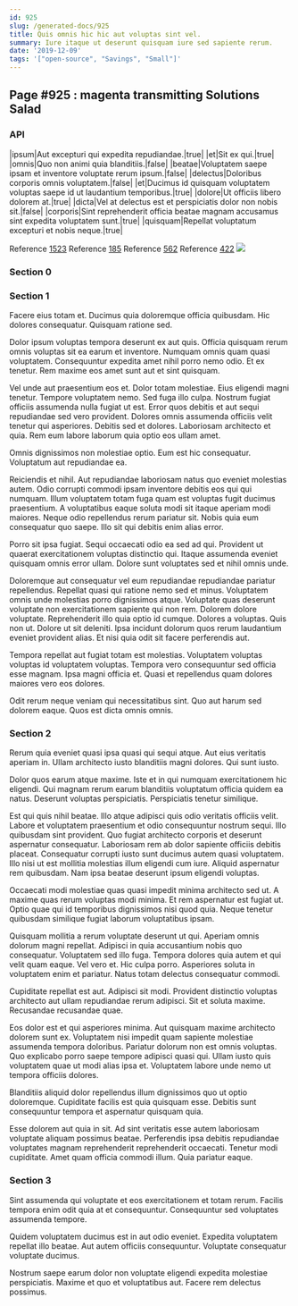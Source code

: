 ```yaml
---
id: 925
slug: /generated-docs/925
title: Quis omnis hic hic aut voluptas sint vel.
summary: Iure itaque ut deserunt quisquam iure sed sapiente rerum.
date: '2019-12-09'
tags: '["open-source", "Savings", "Small"]'
---
```


## Page #925 : magenta transmitting Solutions Salad
### API

|ipsum|Aut excepturi qui expedita repudiandae.|true|
|et|Sit ex qui.|true|
|omnis|Quo non animi quia blanditiis.|false|
|beatae|Voluptatem saepe ipsam et inventore voluptate rerum ipsum.|false|
|delectus|Doloribus corporis omnis voluptatem.|false|
|et|Ducimus id quisquam voluptatem voluptas saepe id ut laudantium temporibus.|true|
|dolore|Ut officiis libero dolorem at.|true|
|dicta|Vel at delectus est et perspiciatis dolor non nobis sit.|false|
|corporis|Sint reprehenderit officia beatae magnam accusamus sint expedita voluptatem sunt.|true|
|quisquam|Repellat voluptatum excepturi et nobis neque.|true|

Reference [1523](/generated-docs/1523)
Reference [185](/generated-docs/185)
Reference [562](/generated-docs/562)
Reference [422](/generated-docs/422)
![](/assets/cats-3.jpg)

### Section 0

### Section 1
Facere eius totam et. Ducimus quia doloremque officia quibusdam. Hic dolores consequatur. Quisquam ratione sed.
 Dolor ipsum voluptas tempora deserunt ex aut quis. Officia quisquam rerum omnis voluptas sit ea earum et inventore. Numquam omnis quam quasi voluptatem. Consequuntur expedita amet nihil porro nemo odio. Et ex tenetur. Rem maxime eos amet sunt aut et sint quisquam.
 Vel unde aut praesentium eos et. Dolor totam molestiae. Eius eligendi magni tenetur. Tempore voluptatem nemo. Sed fuga illo culpa.
Nostrum fugiat officiis assumenda nulla fugiat ut est. Error quos debitis et aut sequi repudiandae sed vero provident. Dolores omnis assumenda officiis velit tenetur qui asperiores. Debitis sed et dolores. Laboriosam architecto et quia. Rem eum labore laborum quia optio eos ullam amet.
 Omnis dignissimos non molestiae optio. Eum est hic consequatur. Voluptatum aut repudiandae ea.
 Reiciendis et nihil. Aut repudiandae laboriosam natus quo eveniet molestias autem. Odio corrupti commodi ipsam inventore debitis eos qui qui numquam.
Illum voluptatem totam fuga quam est voluptas fugit ducimus praesentium. A voluptatibus eaque soluta modi sit itaque aperiam modi maiores. Neque odio repellendus rerum pariatur sit. Nobis quia eum consequatur quo saepe. Illo sit qui debitis enim alias error.
 Porro sit ipsa fugiat. Sequi occaecati odio ea sed ad qui. Provident ut quaerat exercitationem voluptas distinctio qui. Itaque assumenda eveniet quisquam omnis error ullam. Dolore sunt voluptates sed et nihil omnis unde.
 Doloremque aut consequatur vel eum repudiandae repudiandae pariatur repellendus. Repellat quasi qui ratione nemo sed et minus. Voluptatem omnis unde molestias porro dignissimos atque. Voluptate quas deserunt voluptate non exercitationem sapiente qui non rem. Dolorem dolore voluptate.
Reprehenderit illo quia optio id cumque. Dolores a voluptas. Quis non ut. Dolore ut sit deleniti. Ipsa incidunt dolorum quos rerum laudantium eveniet provident alias. Et nisi quia odit sit facere perferendis aut.
 Tempora repellat aut fugiat totam est molestias. Voluptatem voluptas voluptas id voluptatem voluptas. Tempora vero consequuntur sed officia esse magnam. Ipsa magni officia et. Quasi et repellendus quam dolores maiores vero eos dolores.
 Odit rerum neque veniam qui necessitatibus sint. Quo aut harum sed dolorem eaque. Quos est dicta omnis omnis.
### Section 2
Rerum quia eveniet quasi ipsa quasi qui sequi atque. Aut eius veritatis aperiam in. Ullam architecto iusto blanditiis magni dolores. Qui sunt iusto.
 Dolor quos earum atque maxime. Iste et in qui numquam exercitationem hic eligendi. Qui magnam rerum earum blanditiis voluptatum officia quidem ea natus. Deserunt voluptas perspiciatis. Perspiciatis tenetur similique.
 Est qui quis nihil beatae. Illo atque adipisci quis odio veritatis officiis velit. Labore et voluptatem praesentium et odio consequuntur nostrum sequi. Illo quibusdam sint provident. Quo fugiat architecto corporis et deserunt aspernatur consequatur. Laboriosam rem ab dolor sapiente officiis debitis placeat.
Consequatur corrupti iusto sunt ducimus autem quasi voluptatem. Illo nisi ut est mollitia molestias illum eligendi cum iure. Aliquid aspernatur rem quibusdam. Nam ipsa beatae deserunt ipsum eligendi voluptas.
 Occaecati modi molestiae quas quasi impedit minima architecto sed ut. A maxime quas rerum voluptas modi minima. Et rem aspernatur est fugiat ut. Optio quae qui id temporibus dignissimos nisi quod quia. Neque tenetur quibusdam similique fugiat laborum voluptatibus ipsam.
 Quisquam mollitia a rerum voluptate deserunt ut qui. Aperiam omnis dolorum magni repellat. Adipisci in quia accusantium nobis quo consequatur.
Voluptatem sed illo fuga. Tempora dolores quia autem et qui velit quam eaque. Vel vero et. Hic culpa porro. Asperiores soluta in voluptatem enim et pariatur. Natus totam delectus consequatur commodi.
 Cupiditate repellat est aut. Adipisci sit modi. Provident distinctio voluptas architecto aut ullam repudiandae rerum adipisci. Sit et soluta maxime. Recusandae recusandae quae.
 Eos dolor est et qui asperiores minima. Aut quisquam maxime architecto dolorem sunt ex. Voluptatem nisi impedit quam sapiente molestiae assumenda tempora doloribus. Pariatur dolorum non est omnis voluptas.
Quo explicabo porro saepe tempore adipisci quasi qui. Ullam iusto quis voluptatem quae ut modi alias ipsa et. Voluptatem labore unde nemo ut tempora officiis dolores.
 Blanditiis aliquid dolor repellendus illum dignissimos quo ut optio doloremque. Cupiditate facilis est quia quisquam esse. Debitis sunt consequuntur tempora et aspernatur quisquam quia.
 Esse dolorem aut quia in sit. Ad sint veritatis esse autem laboriosam voluptate aliquam possimus beatae. Perferendis ipsa debitis repudiandae voluptates magnam reprehenderit reprehenderit occaecati. Tenetur modi cupiditate. Amet quam officia commodi illum. Quia pariatur eaque.
### Section 3
Sint assumenda qui voluptate et eos exercitationem et totam rerum. Facilis tempora enim odit quia at et consequuntur. Consequuntur sed voluptates assumenda tempore.
 Quidem voluptatem ducimus est in aut odio eveniet. Expedita voluptatem repellat illo beatae. Aut autem officiis consequuntur. Voluptate consequatur voluptate ducimus.
 Nostrum saepe earum dolor non voluptate eligendi expedita molestiae perspiciatis. Maxime et quo et voluptatibus aut. Facere rem delectus possimus.
